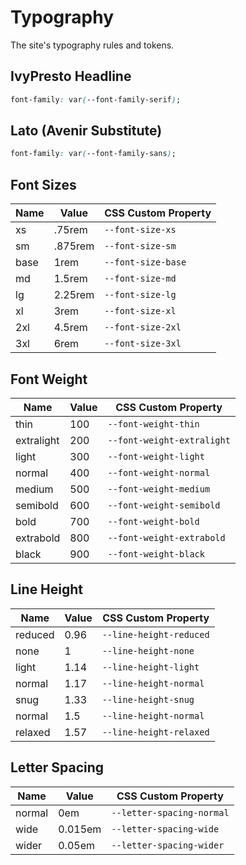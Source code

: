 
<!-- Utility Functions -->


<!-- Style Library Tokens -->


<Meta title="Protons/Typography" />

# Typography

The site's typography rules and tokens.

## IvyPresto Headline

```css
font-family: var(--font-family-serif);
```

<Typeset fontFamily={typography.fontFamily.serif.value} fontSizes={Object.values(flattenTokens(typography.fontSize))} sampleText="Opening doors to all things Jewish" />

## Lato (Avenir Substitute)

```css
font-family: var(--font-family-sans);
```

<Typeset fontFamily={typography.fontFamily.sans.value} fontSizes={Object.values(flattenTokens(typography.fontSize))} sampleText="Opening doors to all things Jewish" />

## Font Sizes

<table>
  <thead>
    <tr>
      <th scope="col">Name</th>
      <th scope="col">Value</th>
      <th scope="col">CSS Custom Property</th>
    </tr>
  </thead>
  <tbody>
    <tr>
      <td>xs</td>
      <td>.75rem</td>
      <td>
        <code>--font-size-xs</code>
      </td>
    </tr>
    <tr>
      <td>sm</td>
      <td>.875rem</td>
      <td>
        <code>--font-size-sm</code>
      </td>
    </tr>
    <tr>
      <td>base</td>
      <td>1rem</td>
      <td>
        <code>--font-size-base</code>
      </td>
    </tr>
    <tr>
      <td>md</td>
      <td>1.5rem</td>
      <td>
        <code>--font-size-md</code>
      </td>
    </tr>
    <tr>
      <td>lg</td>
      <td>2.25rem</td>
      <td>
        <code>--font-size-lg</code>
      </td>
    </tr>
    <tr>
      <td>xl</td>
      <td>3rem</td>
      <td>
        <code>--font-size-xl</code>
      </td>
    </tr>
    <tr>
      <td>2xl</td>
      <td>4.5rem</td>
      <td>
        <code>--font-size-2xl</code>
      </td>
    </tr>
    <tr>
      <td>3xl</td>
      <td>6rem</td>
      <td>
        <code>--font-size-3xl</code>
      </td>
    </tr>
  </tbody>
</table>

## Font Weight

<table>
  <thead>
    <tr>
      <th scope="col">Name</th>
      <th scope="col">Value</th>
      <th scope="col">CSS Custom Property</th>
    </tr>
  </thead>
  <tbody>
    <tr>
      <td>thin</td>
      <td>100</td>
      <td>
        <code>--font-weight-thin</code>
      </td>
    </tr>
    <tr>
      <td>extralight</td>
      <td>200</td>
      <td>
        <code>--font-weight-extralight</code>
      </td>
    </tr>
    <tr>
      <td>light</td>
      <td>300</td>
      <td>
        <code>--font-weight-light</code>
      </td>
    </tr>
    <tr>
      <td>normal</td>
      <td>400</td>
      <td>
        <code>--font-weight-normal</code>
      </td>
    </tr>
    <tr>
      <td>medium</td>
      <td>500</td>
      <td>
        <code>--font-weight-medium</code>
      </td>
    </tr>
    <tr>
      <td>semibold</td>
      <td>600</td>
      <td>
        <code>--font-weight-semibold</code>
      </td>
    </tr>
    <tr>
      <td>bold</td>
      <td>700</td>
      <td>
        <code>--font-weight-bold</code>
      </td>
    </tr>
    <tr>
      <td>extrabold</td>
      <td>800</td>
      <td>
        <code>--font-weight-extrabold</code>
      </td>
    </tr>
    <tr>
      <td>black</td>
      <td>900</td>
      <td>
        <code>--font-weight-black</code>
      </td>
    </tr>
  </tbody>
</table>

## Line Height

<table>
  <thead>
    <tr>
      <th scope="col">Name</th>
      <th scope="col">Value</th>
      <th scope="col">CSS Custom Property</th>
    </tr>
  </thead>
  <tbody>
    <tr>
      <td>reduced</td>
      <td>0.96</td>
      <td>
        <code>--line-height-reduced</code>
      </td>
    </tr>
    <tr>
      <td>none</td>
      <td>1</td>
      <td>
        <code>--line-height-none</code>
      </td>
    </tr>
    <tr>
      <td>light</td>
      <td>1.14</td>
      <td>
        <code>--line-height-light</code>
      </td>
    </tr>
    <tr>
      <td>normal</td>
      <td>1.17</td>
      <td>
        <code>--line-height-normal</code>
      </td>
    </tr>
    <tr>
      <td>snug</td>
      <td>1.33</td>
      <td>
        <code>--line-height-snug</code>
      </td>
    </tr>
    <tr>
      <td>normal</td>
      <td>1.5</td>
      <td>
        <code>--line-height-normal</code>
      </td>
    </tr>
    <tr>
      <td>relaxed</td>
      <td>1.57</td>
      <td>
        <code>--line-height-relaxed</code>
      </td>
    </tr>
  </tbody>
</table>

## Letter Spacing

<table>
  <thead>
    <tr>
      <th scope="col">Name</th>
      <th scope="col">Value</th>
      <th scope="col">CSS Custom Property</th>
    </tr>
  </thead>
  <tbody>
    <tr>
      <td>normal</td>
      <td>0em</td>
      <td>
        <code>--letter-spacing-normal</code>
      </td>
    </tr>
    <tr>
      <td>wide</td>
      <td>0.015em</td>
      <td>
        <code>--letter-spacing-wide</code>
      </td>
    </tr>
    <tr>
      <td>wider</td>
      <td>0.05em</td>
      <td>
        <code>--letter-spacing-wider</code>
      </td>
    </tr>
  </tbody>
</table>
